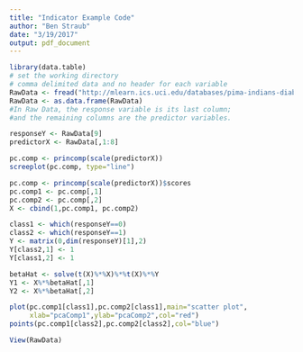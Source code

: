 ```yaml
---
title: "Indicator Example Code"
author: "Ben Straub"
date: "3/19/2017"
output: pdf_document
---
```


```r
library(data.table)
# set the working directory 
# comma delimited data and no header for each variable 
RawData <- fread("http://mlearn.ics.uci.edu/databases/pima-indians-diabetes/pima-indians-diabetes.data", header=F)
RawData <- as.data.frame(RawData)
#In Raw Data, the response variable is its last column; 
#and the remaining columns are the predictor variables.

responseY <- RawData[9]
predictorX <- RawData[,1:8]

pc.comp <- princomp(scale(predictorX))
screeplot(pc.comp, type="line")

pc.comp <- princomp(scale(predictorX))$scores 
pc.comp1 <- pc.comp[,1]
pc.comp2 <- pc.comp[,2] 
X <- cbind(1,pc.comp1, pc.comp2)

class1 <- which(responseY==0) 
class2 <- which(responseY==1) 
Y <- matrix(0,dim(responseY)[1],2) 
Y[class2,1] <- 1 
Y[class1,2] <- 1

betaHat <- solve(t(X)%*%X)%*%t(X)%*%Y 
Y1 <- X%*%betaHat[,1] 
Y2 <- X%*%betaHat[,2]

plot(pc.comp1[class1],pc.comp2[class1],main="scatter plot",
     xlab="pcaComp1",ylab="pcaComp2",col="red") 
points(pc.comp1[class2],pc.comp2[class2],col="blue")

View(RawData)

```
